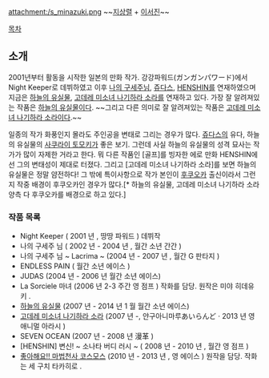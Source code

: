 {{{+1 水無月すう}}}

attachment:/s_minazuki.png
~~[[지상렬]] + [[이서진]]~~

[[목차]]

== 소개 ==
2001년부터 활동을 시작한 일본의 만화 작가. 강강파워드(ガンガンパワード)에서 Night Keeper로 데뷔하였고 이후 [[나의 구세주님]], [[쥬다스]], [[HENSHIN]]를 연재하였으며 지금은 [[하늘의 유실물]], [[고데레 미소녀 나기하라 소라]]를 연재하고 있다. 가장 잘 알려져있는 작품은 [[하늘의 유실물]]이다. ~~그리고 다른 의미로 잘 알려져있는 작품은 [[고데레 미소녀 나기하라 소라]]이다.~~

일종의 작가 화풍인지 몰라도 주인공을 변태로 그리는 경우가 많다. [[쥬다스]]의 유다, 하늘의 유실물의 [[사쿠라이 토모키]]가 좋은 보기. 그런데 사실 하늘의 유실물의 성격 묘사는 작가가 많이 자제한 거라고 한다. 뭐 다른 작품인 [골프]를 빙자한 에로 만화 HENSHIN에선 그의 변태성이 제대로 터졌다. 그리고 [고데레 미소녀 나기하라 소라]를 보면 하늘의 유실물은 정말 얌전하다! 그 밖에 특이사항으로 작가 본인이 [[후쿠오카]] 출신이라서 그런지 작중 배경이 후쿠오카인 경우가 많다.[* 하늘의 유실물, 고데레 미소녀 나기하라 소라 양측 다 후쿠오카를 배경으로 하고 있다.]

=== 작품 목록 ===
* Night Keeper ( 2001 년 , 땅땅 파워드 ) 데뷔작
* 나의 구세주 님 ( 2002 년 - 2004 년 , 월간 소년 간간 )
* 나의 구세주 님 ~ Lacrima ~ (2004 년 - 2007 년 , 월간 G 판타지 )
* ENDLESS PAIN ( 월간 소년 에이스 )
* JUDAS (2004 년 - 2006 년 월간 소년 에이스)
* La Sorciele 마녀 (2006 년 2-3 주간 영 점프 ) 작화를 담당. 원작은 미야 히데유키 .
* [[하늘의 유실물]] (2007 년 - 2014 년 1 월 월간 소년 에이스)
* [[고데레 미소녀 나기하라 소라]] (2007 년 -, 얀구아니마루あいらんど · 2013 년 영 애니멀 아라시 )
* SEVEN OCEAN (2007 년 - 2008 년 漫革 )
* [HENSHIN] 변신! ~ 소나타 버디 러시 ~ ( 2008 년 - 2010 년 , 월간 영 점프 )
* [[좋아해요!! 마법천사 코스모스]] (2010 년 - 2013 년 , 영 에이스 ) 원작을 담당. 작화는 세 구치 타카히로 .
